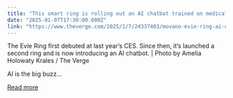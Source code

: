 ```yaml
---
title: "This smart ring is rolling out an AI chatbot trained on medical journals "
date: "2025-01-07T17:30:00.000Z"
link: "https://www.theverge.com/2025/1/7/24337403/movano-evie-ring-ai-chatbot-ces-health-tech-wearables"
---
```


The Evie Ring first debuted at last year’s CES. Since then, it’s launched a second ring and is now introducing an AI chatbot.  | Photo by Amelia Holowaty Krales / The Verge
    

  
AI is the big buzz...

[Read more](https://www.theverge.com/2025/1/7/24337403/movano-evie-ring-ai-chatbot-ces-health-tech-wearables)
